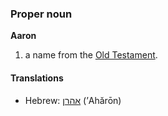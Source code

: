 ===Proper noun===
'''Aaron'''

# a name from the [[Old Testament]].

====Translations====
*Hebrew: [[אהרן]] (’Ahărōn)